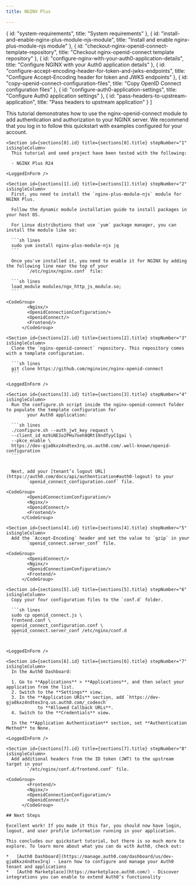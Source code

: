 ```yaml
---
title: NGINX Plus

---
```


  { id: "system-requirements", title: "System requirements" },
  { id: "install-and-enable-nginx-plus-module-njs-module", title: "Install and enable nginx-plus-module-njs module" },
  { id: "checkout-nginx-openid-connect-template-repository", title: "Checkout nginx-openid-connect template repository" },
  { id: "configure-nginx-with-your-auth0-application-details", title: "Configure NGINX with your Auth0 application details" },
  { id: "configure-accept-encoding-header-for-token-and-jwks-endpoints", title: "Configure Accept-Encoding header for token and JWKS endpoints" },
  { id: "copy-openid-connect-configuration-files", title: "Copy OpenID Connect configuration files" },
  { id: "configure-auth0-application-settings", title: "Configure Auth0 application settings" },
  { id: "pass-headers-to-upstream-application", title: "Pass headers to upstream application" }
]

<Recipe isSingleColumn>
  <Content>
    This tutorial demonstrates how to use the nginx-openid-connect module to add authentication and authorization to
        your NGINX server. We recommend that you log in to follow this quickstart with examples configured for your account.

    <Section id={sections[0].id} title={sections[0].title} stepNumber="1" isSingleColumn>
      This tutorial and seed project have been tested with the following:

      - NGINX Plus R24
    
    <LoggedInForm />
</Section>

    <Section id={sections[1].id} title={sections[1].title} stepNumber="2" isSingleColumn>
      First, you need to install the `nginx-plus-module-njs` module for NGINX Plus.

      Follow the dynamic module installation guide to install packages in your host OS.

      For Linux distributions that use `yum` package manager, you can install the module like so:

      ```sh lines
      sudo yum install nginx-plus-module-njs jq
      ```

      Once you've installed it, you need to enable it for NGINX by adding the following line near the top of your
            `/etc/nginx/nginx.conf` file:

      ```sh lines
      load_module modules/ngx_http_js_module.so;
      ```
    
    <CodeGroup>
            <Nginx/>
            <OpenidConnectionConfiguration/>
            <OpenidConnect/>
            <Frontend/>
          </CodeGroup>
</Section>

    <Section id={sections[2].id} title={sections[2].title} stepNumber="3" isSingleColumn>
      Clone the `nginx-openid-connect` repository. This repository comes with a template configuration.

      ```sh lines
      git clone https://github.com/nginxinc/nginx-openid-connect
      ```
    
    <LoggedInForm />
</Section>

    <Section id={sections[3].id} title={sections[3].title} stepNumber="4" isSingleColumn>
      Run the configure.sh script inside the nginx-openid-connect folder to populate the template configuration for
            your Auth0 application:

      ```sh lines
      ./configure.sh --auth_jwt_key request \
      --client_id mz9iNEIo2PHu7oeh8QRt19ndTyyCIgai \
      --pkce_enable \
      https://dev-gja8kxz4ndtex3rq.us.auth0.com/.well-known/openid-configuration
      ```


      Next, add your [tenant’s logout URL](https://auth0.com/docs/api/authentication#auth0-logout) to your
            `openid_connect_configuration.conf` file.
    
    <CodeGroup>
            <OpenidConnectionConfiguration/>
            <Nginx/>
            <OpenidConnect/>
            <Frontend/>
          </CodeGroup>
</Section>

    <Section id={sections[4].id} title={sections[4].title} stepNumber="5" isSingleColumn>
      Add the `Accept-Encoding` header and set the value to `gzip` in your
            `openid_connect.server_conf` file.
    
    <CodeGroup>
            <OpenidConnect/>
            <Nginx/>
            <OpenidConnectionConfiguration/>
            <Frontend/>
          </CodeGroup>
</Section>

    <Section id={sections[5].id} title={sections[5].title} stepNumber="6" isSingleColumn>
      Copy your four configuration files to the `conf.d` folder.

      ```sh lines
      sudo cp openid_connect.js \ 
      frontend.conf \
      openid_connect_configuration.conf \
      openid_connect.server_conf /etc/nginx/conf.d
      ```

    
    <LoggedInForm />
</Section>

    <Section id={sections[6].id} title={sections[6].title} stepNumber="7" isSingleColumn>
      In the Auth0 Dashboard:

      1. Go to **Applications** > **Applications**, and then select your application from the list.
      2. Switch to the **Settings** view.
      3. In the **Application URIs** section, add `https://dev-gja8kxz4ndtex3rq.us.auth0.com/_codexch`
                to **Allowed Callback URLs**.
      4. Switch to the **Credentials** view.

      In the **Application Authentication** section, set **Authentication Method** to None.
    
    <LoggedInForm />
</Section>

    <Section id={sections[7].id} title={sections[7].title} stepNumber="8" isSingleColumn>
      Add additional headers from the ID token (JWT) to the upstream target in your
            `/etc/nginx/conf.d/frontend.conf` file.
    
    <CodeGroup>
            <Frontend/>
            <Nginx/>
            <OpenidConnectionConfiguration/>
            <OpenidConnect/>
          </CodeGroup>
</Section>

    ## Next Steps

    Excellent work! If you made it this far, you should now have login, logout, and user profile information running in your application.

    This concludes our quickstart tutorial, but there is so much more to explore. To learn more about what you can do with Auth0, check out:

    *   [Auth0 Dashboard](https://manage.auth0.com/dashboard/us/dev-gja8kxz4ndtex3rq) - Learn how to configure and manage your Auth0 tenant and applications
    *   [Auth0 Marketplace](https://marketplace.auth0.com/) - Discover integrations you can enable to extend Auth0’s functionality
  </Content>

  
</Recipe>

